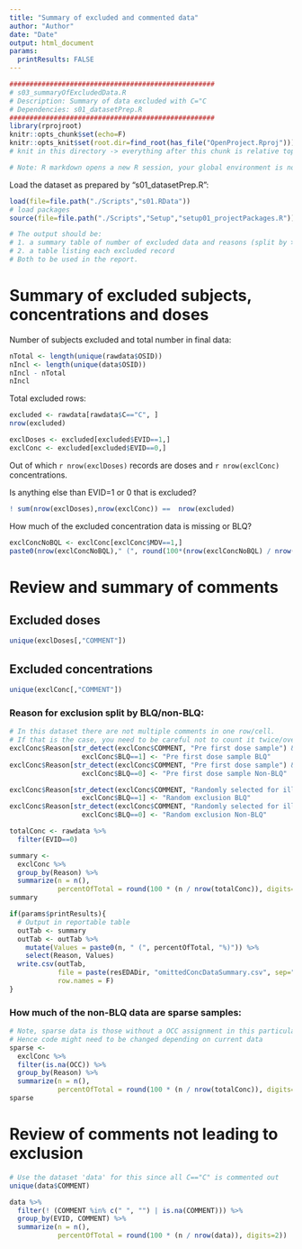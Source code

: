 ```yaml
---
title: "Summary of excluded and commented data"
author: "Author"
date: "Date"
output: html_document
params:
  printResults: FALSE
---
```

```r
###################################################
# s03_summaryOfExcludedData.R
# Description: Summary of data excluded with C="C
# Dependencies: s01_datasetPrep.R
###################################################
library(rprojroot)
knitr::opts_chunk$set(echo=F)
knitr::opts_knit$set(root.dir=find_root(has_file("OpenProject.Rproj"))) 
# knit in this directory -> everything after this chunk is relative top level dir

# Note: R markdown opens a new R session, your global environment is not available.
```

Load the dataset as prepared by "s01_datasetPrep.R":
```r
load(file=file.path("./Scripts","s01.RData"))
# load packages
source(file=file.path("./Scripts","Setup","setup01_projectPackages.R"))
```

```r
# The output should be: 
# 1. a summary table of number of excluded data and reasons (split by >/< LLOQ)
# 2. a table listing each excluded record
# Both to be used in the report. 
```

# Summary of excluded subjects, concentrations and doses
Number of subjects excluded and total number in final data:
```r
nTotal <- length(unique(rawdata$OSID))
nIncl <- length(unique(data$OSID))
nIncl - nTotal
nIncl
```

Total excluded rows: 
```r
excluded <- rawdata[rawdata$C=="C", ]
nrow(excluded)

exclDoses <- excluded[excluded$EVID==1,]
exclConc <- excluded[excluded$EVID==0,]
```
Out of which `r nrow(exclDoses)` records are doses and `r nrow(exclConc)` concentrations.

Is anything else than EVID=1 or 0 that is excluded?
```r
! sum(nrow(exclDoses),nrow(exclConc)) ==  nrow(excluded)
```

How much of the excluded concentration data is missing or BLQ?
```r
exclConcNoBQL <- exclConc[exclConc$MDV==1,]
paste0(nrow(exclConcNoBQL)," (", round(100*(nrow(exclConcNoBQL) / nrow(exclConc))), "%)")
```

# Review and summary of comments
## Excluded doses
```r
unique(exclDoses[,"COMMENT"])
```

## Excluded concentrations
```r
unique(exclConc[,"COMMENT"])
```
### Reason for exclusion split by BLQ/non-BLQ:
```r
# In this dataset there are not multiple comments in one row/cell. 
# If that is the case, you need to be careful not to count it twice/overwrite the reason.
exclConc$Reason[str_detect(exclConc$COMMENT, "Pre first dose sample") & 
                  exclConc$BLQ==1] <- "Pre first dose sample BLQ"
exclConc$Reason[str_detect(exclConc$COMMENT, "Pre first dose sample") & 
                  exclConc$BLQ==0] <- "Pre first dose sample Non-BLQ"

exclConc$Reason[str_detect(exclConc$COMMENT, "Randomly selected for illustration") & 
                  exclConc$BLQ==1] <- "Random exclusion BLQ"
exclConc$Reason[str_detect(exclConc$COMMENT, "Randomly selected for illustration") & 
                  exclConc$BLQ==0] <- "Random exclusion Non-BLQ"

totalConc <- rawdata %>% 
  filter(EVID==0)

summary <- 
  exclConc %>%
  group_by(Reason) %>% 
  summarize(n = n(), 
            percentOfTotal = round(100 * (n / nrow(totalConc)), digits=1))
summary
```


```r
if(params$printResults){
  # Output in reportable table
  outTab <- summary
  outTab <- outTab %>% 
    mutate(Values = paste0(n, " (", percentOfTotal, "%)")) %>% 
    select(Reason, Values)
  write.csv(outTab,
            file = paste(resEDADir, "omittedConcDataSummary.csv", sep="/"),
            row.names = F)
}
```

### How much of the non-BLQ data are sparse samples: 
```r
# Note, sparse data is those without a OCC assignment in this particular dataset
# Hence code might need to be changed depending on current data
sparse <- 
  exclConc %>%
  filter(is.na(OCC)) %>% 
  group_by(Reason) %>% 
  summarize(n = n(), 
            percentOfTotal = round(100 * (n / nrow(totalConc)), digits=1))
sparse
```


# Review of comments not leading to exclusion
```r
# Use the dataset 'data' for this since all C=="C" is commented out
unique(data$COMMENT)

data %>%
  filter(! (COMMENT %in% c(" ", "") | is.na(COMMENT))) %>% 
  group_by(EVID, COMMENT) %>% 
  summarize(n = n(), 
            percentOfTotal = round(100 * (n / nrow(data)), digits=2))
```
